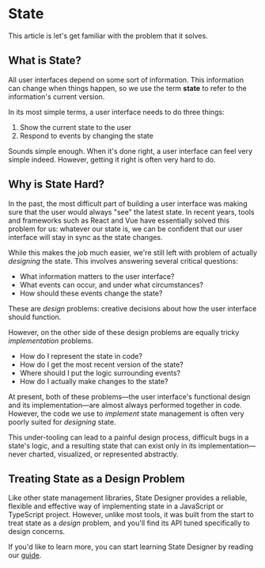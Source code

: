 # State

This article is let's get familiar with the problem that it solves.

## What is State?

All user interfaces depend on some sort of information. This information can change when things happen, so we use the term **state** to refer to the information's current version.

In its most simple terms, a user interface needs to do three things:

1. Show the current state to the user
2. Respond to events by changing the state

Sounds simple enough. When it's done right, a user interface can feel very simple indeed. However, getting it right is often very hard to do.

## Why is State Hard?

In the past, the most difficult part of building a user interface was making sure that the user would always "see" the latest state. In recent years, tools and frameworks such as React and Vue have essentially solved this problem for us: whatever our state is, we can be confident that our user interface will stay in sync as the state changes.

While this makes the job much easier, we're still left with problem of actually _designing_ the state. This involves answering several critical questions:

- What information matters to the user interface?
- What events can occur, and under what circumstances?
- How should these events change the state?

These are _design_ problems: creative decisions about how the user interface should function.

However, on the other side of these design problems are equally tricky _implementation_ problems.

- How do I represent the state in code?
- How do I get the most recent version of the state?
- Where should I put the logic surrounding events?
- How do I actually make changes to the state?

At present, both of these problems—the user interface's functional design and its implementation—are almost always performed together in code. However, the code we use to _implement_ state management is often very poorly suited for _designing_ state.

This under-tooling can lead to a painful design process, difficult bugs in a state's logic, and a resulting state that can exist only in its implementation—never charted, visualized, or represented abstractly.

## Treating State as a Design Problem

Like other state management libraries, State Designer provides a reliable, flexible and effective way of implementing state in a JavaScript or TypeScript project. However, unlike most tools, it was built from the start to treat state as a _design_ problem, and you'll find its API tuned specifically to design concerns.

If you'd like to learn more, you can start learning State Designer by reading our [guide](/docs/learn/intro).
